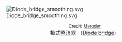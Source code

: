 [[File:Diode_bridge_smoothing.svg|center]]
<center><small>Credit: [[commons:User:Maroder|Maroder]]</small><br>橋式[[整流器|整流器]] （[[:en:Diode_bridge|Diode bridge]]）</center>
